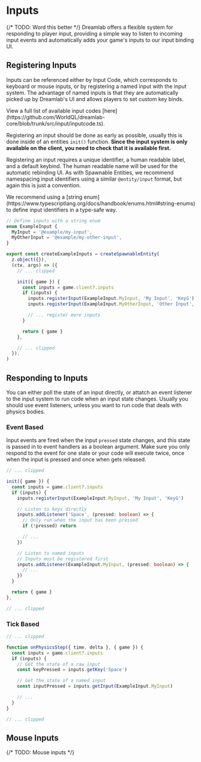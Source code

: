 
# Inputs

<UnderConstruction />

{/* TODO: Word this better */}
Dreamlab offers a flexible system for responding to player input, providing a simple way to listen to incoming input events and
automatically adds your game's inputs to our input binding UI.

## Registering Inputs

Inputs can be referenced either by Input Code, which corresponds to keyboard or mouse inputs, or by registering a named input with the input system.
The advantage of named inputs is that they are automatically picked up by Dreamlab's UI and allows players to set custom key binds.

<Callout>
  View a full list of available input codes
  [here](https://github.com/WorldQL/dreamlab-core/blob/trunk/src/input/inputcode.ts).
</Callout>

Registering an input should be done as early as possible, usually this is done inside of an entities `init()` function.
**Since the input system is only available on the client, you need to check that it is available first.**

Registering an input requires a unique identifier, a human readable label, and a default keybind. The human readable name will be used for the automatic rebinding UI.
As with Spawnable Entities, we recommend namespacing input identifiers using a similar `@entity/input` format, but again this is just a convention.

<Callout type='info'>
  We recommend using a [string
  enum](https://www.typescriptlang.org/docs/handbook/enums.html#string-enums) to
  define input identifiers in a type-safe way.
</Callout>

```ts filename="TypeScript"
// Define inputs with a string enum
enum ExampleInput {
  MyInput = '@example/my-input',
  MyOtherInput = '@example/my-other-input',
}

export const createExampleInputs = createSpawnableEntity(
  z.object({}),
  (ctx, args) => ({
    // ... clipped

    init({ game }) {
      const inputs = game.client?.inputs
      if (inputs) {
        inputs.registerInput(ExampleInput.MyInput, 'My Input', 'KeyG')
        inputs.registerInput(ExampleInput.MyOtherInput, 'Other Input', 'KeyH')

        // ... register more inputs
      }

      return { game }
    },

    // ... clipped
  }),
)
```

## Responding to Inputs

You can either poll the state of an input directly, or attatch an event listener to the input system to run code when an input state changes.
Usually you should use event listeners, unless you want to run code that deals with physics bodies.

### Event Based

Input events are fired when the input `pressed` state changes, and this state is passed in to event handlers as a boolean argument.
Make sure you only respond to the event for one state or your code will execute twice, once when the input is pressed and once when gets released.

```ts filename="TypeScript"
// ... clipped

init({ game }) {
  const inputs = game.client?.inputs
  if (inputs) {
    inputs.registerInput(ExampleInput.MyInput, 'My Input', 'KeyG')

    // Listen to keys directly
    inputs.addListener('Space', (pressed: boolean) => {
      // Only run when the input has been pressed
      if (!pressed) return

      // ...
    })

    // Listen to named inputs
    // Inputs must be registered first
    inputs.addListener(ExampleInput.MyInput, (pressed: boolean) => {
      // ...
    })
  }

  return { game }
},

// ... clipped
```

### Tick Based

```ts filename="TypeScript"
// ... clipped

function onPhysicsStep({ time, delta }, { game }) {
  const inputs = game.client?.inputs
  if (inputs) {
    // Get the state of a raw input
    const keyPressed = inputs.getKey('Space')

    // Get the state of a named input
    const inputPressed = inputs.getInput(ExampleInput.MyInput)

    // ...
  }
}

// ... clipped
```

## Mouse Inputs

{/* TODO: Mouse inputs */}
